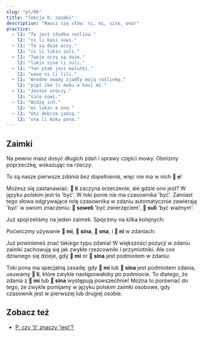 ```yaml
---
slug: "pl/06"
title: "lekcja 6: zaimki"
description: "Naucz się słów: ni, mi, sina, ona!"
practice:
  - l1: "To jest słodka roślina."
    l2: "ni li kasi suwi."
  - l1: "To są duże oczy."
    l2: "ni li lukin suli."
  - l1: "Twoje oczy są duże."
    l2: "lukin sina li suli."
  - l1: "Ten ptak jest malutki."
    l2: "waso ni li lili."
  - l1: "Wredne owady zjadły moją roślinkę."
    l2: "pipi ike li moku e kasi mi."
  - l1: "Jesteś uroczy."
    l2: "sina suwi."
  - l1: "Widzę ich."
    l2: "mi lukin e ona."
  - l1: "Oni dobrze jedzą."
    l2: "ona li moku pona."
---
```



## Zaimki

Na pewno masz dosyć długich zdań i sprawy części mowy. Obniżmy poprzeczkę, wskazując na rzeczy:

<List>
  <Word sl="ni" m="ten, tamten" />
  <Sentence sl="ni li soweli." m="To jest zwierzę." />
  <Sentence sl="ni li kasi." m="To jest roślina." />
  <Sentence sl="ni li moku suwi." m="To jest słodkie jedzenie." />
  <Sentence sl="ni li suli." m="To jest ważne." />
  <Sentence sl="ni li pona wawa." m="To jest wspaniale dobre." />
</List>

To są nasze pierwsze _zdania bez dopełnienia_, więc nie ma w nich **󱤉 e**!

Możesz się zastanawiać: **󱤧 li** zaczyna orzeczenie, ale gdzie ono jest? W języku polskim jest to 'być'. W toki ponie nie ma czasownika 'być'. Zamiast tego słowa odgrywające rolę czasownika w zdaniu automatycznie zawierają 'być' w swoim znaczeniu: **󱥢 soweli** 'być zwierzęciem', **󱥣 suli** 'być ważnym'.

Już spojrzeliśmy na jeden zaimek. Spójrzmy na kilka kolejnych:

<List>
  <Word sl="mi" m="ja, my; mój, nasz" />
  <Word sl="sina" m="ty, wy; twój, wasz" />
  <Word sl="ona" m="on, ona, ono, oni, one; jego, jej, ich" />
</List>

Poćwiczmy używanie **󱤴 mi**, **󱥞 sina**, **󱥆 ona**, i **󱥁 ni** w zdaniach:

<List>
  <Sentence sl="kasi ni li suli." m="Ta roślina jest wielka." />
  <Sentence sl="sona sina li wawa." m="Twoja wiedza jest wspaniała." />
  <Sentence sl="pipi ni li pipi mi." m="Ten owad to mój owad." />
  <Sentence sl="waso sina li lukin e mi." m="Twój ptak patrzy na mnie." />
  <Sentence sl="waso li moku e pipi ni." m="Ptak je tego owada." />
  <Sentence sl="soweli mi li moku e kasi ona." m="To zwierzę je swoją roślinę." />
</List>

Już powinieneś znać takiego typu zdania! W większości pozycji w zdaniu zaimki zachowują się jak zwykłe rzezcowniki i przymiotniki. Ale coś dziwnego się dzieje, gdy **󱤴 mi** or **󱥞 sina** jest podmiotem w zdaniu:

<List>
  <Sentence sl="mi wawa." m="(Ja) jestem potężny." />
  <Sentence sl="sina lukin e moku." m="(Ty) widzisz jedzenie." />
  <Sentence sl="mi sona e kasi suli." m="(Ja) wiem o wielkiej roślinie." />
  <Sentence sl="sina sona e suli kasi." m="(Ty) znasz wielkość rośliny." />
</List>

Toki pona ma specjalną zasadę: gdy **󱤴 mi** lub **󱥞 sina** jest podmiotem zdania, usuwamy **󱤧 li**, które zwykle następowałoby po podmiocie. To dlatego, że zdania z **󱤴 mi** lub **󱥞 sina** występują powszechnie! Można to porównać do tego, że zwykle pomijamy w języku polskim zaimki osobowe, gdy czasownik jest w pierwszej lub drugiej osobie.

<Practice exercises={frontmatter.practice} client:load />

## Zobacz też
* [P: czy 'li' znaczy 'jest'?](pl/li-and-is)
